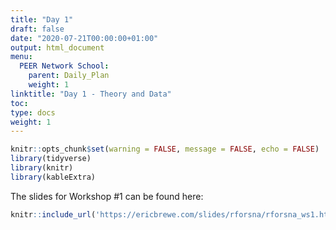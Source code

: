 ```yaml
---
title: "Day 1"
draft: false
date: "2020-07-21T00:00:00+01:00"
output: html_document
menu:
  PEER Network School:
    parent: Daily_Plan
    weight: 1
linktitle: "Day 1 - Theory and Data"
toc: 
type: docs
weight: 1
---
```

```r
knitr::opts_chunk$set(warning = FALSE, message = FALSE, echo = FALSE)
library(tidyverse)
library(knitr)
library(kableExtra)
```




The slides for Workshop #1 can be found here:
```r
knitr::include_url('https://ericbrewe.com/slides/rforsna/rforsna_ws1.html#1')
```

